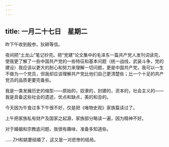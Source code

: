 ```yaml
---
---
---
```

title: 一月二十七日　星期二
---




昨下午收到殷参，狄耕等信。

夜间把“土龙山”笔记抄完。把“党建”论文集中的毛泽东一篇共产党人发刊词读完，使我更了解了一些中国共产党的一些特征和基本问题（统一战线，武装斗争，党的建设）我应该以更大的耐心和努力来理解一切问题，更是中国共产党，我可以一生不做为一个党员，但我却应该理解共产党比他们自己更清楚些；比一个十足的共产党员的品质更要完备些。

我是一类发展历史的缩型——原始的，奴隶的，封建的，资本的，社会主义的——我是具备这些社会的遗迹，优点和缺点，美的和丑的。

今天因为午食过多下午很不好，仅是把《唯物史观》家族篇读过了。

上午把家族私有财产及国家之起源，家族部分略读一遍，因为精神不好。

对于婚姻和宗教底问题，我很有趣味，准备多知道些。

……ZH和姚要结婚了，这又是一对悲惨的结局。